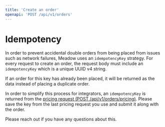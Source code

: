 ```yaml
---
title: 'Create an order'
openapi: 'POST /api/v1/orders'
---
```


# Idempotency

In order to prevent accidental double orders from being placed from issues such as network failures, Meadow uses an `idempotencyKey` strategy. For every request to create an order, the request body must include an `idempotencyKey` which is a unique UUID v4 string.

If an order for this key has already been placed, it will be returned as the data instead of placing a duplicate order.

In order to simplify this process for integrators, an `idempotencyKey` is returned from the [pricing request (POST /api/v1/orders/pricing)](/endpoints/orders/post-pricing). Please save the key from the last pricing request you use and submit it along with the order.

Please reach out if you have any questions about this.
